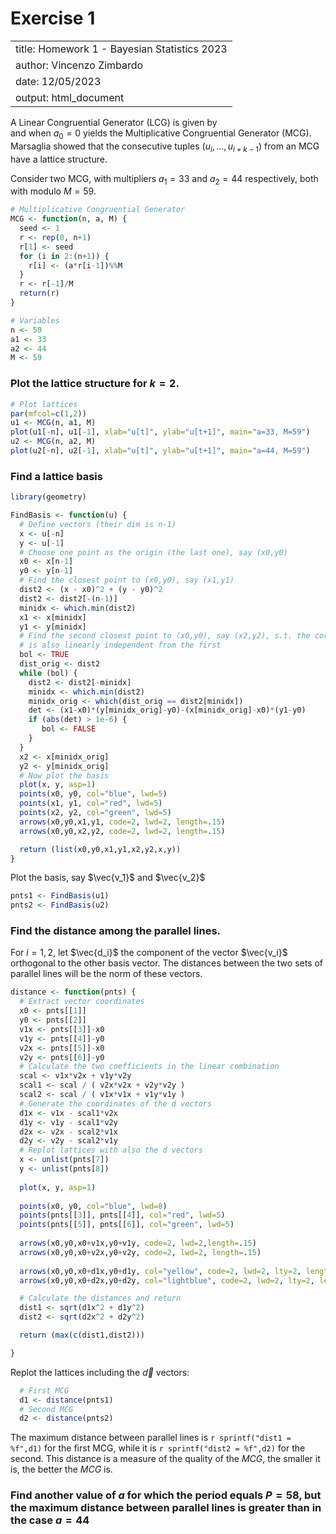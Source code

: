 #  Exercise 1

---
title: Homework 1 - Bayesian Statistics 2023
author: Vincenzo Zimbardo 
date: 12/05/2023
output: html_document
---

A Linear Congruential Generator (LCG) is given by
\begin{align*}  
x_i & = a_0 + a_1 x_{i-1} \mod M \\
u_i & = x_i / M
\end{align*}    
and when $a_0=0$ yields the Multiplicative Congruential Generator (MCG). Marsaglia showed that the consecutive tuples $(u_i, \ldots, u_{i+k-1})$ from an MCG have a lattice structure.


Consider two MCG, with multipliers $a_1=33$ and $a_2=44$ respectively, both with modulo $M=59$.

```r
# Multiplicative Congruential Generator 
MCG <- function(n, a, M) {
  seed <- 1
  r <- rep(0, n+1)
  r[1] <- seed 
  for (i in 2:(n+1)) {
    r[i] <- (a*r[i-1])%%M
  }
  r <- r[-1]/M
  return(r)
}
```

```r
# Variables
n <- 59
a1 <- 33
a2 <- 44
M <- 59
```

### Plot the lattice structure for $k=2$. 
```r
# Plot lattices
par(mfcol=c(1,2))
u1 <- MCG(n, a1, M)      
plot(u1[-n], u1[-1], xlab="u[t]", ylab="u[t+1]", main="a=33, M=59")
u2 <- MCG(n, a2, M)      
plot(u2[-n], u2[-1], xlab="u[t]", ylab="u[t+1]", main="a=44, M=59")
```

### Find a lattice basis

```r
library(geometry)

FindBasis <- function(u) {
  # Define vectors (their dim is n-1)
  x <- u[-n]
  y <- u[-1]
  # Choose one point as the origin (the last one), say (x0,y0)
  x0 <- x[n-1]
  y0 <- y[n-1]
  # Find the closest point to (x0,y0), say (x1,y1) 
  dist2 <- (x - x0)^2 + (y - y0)^2
  dist2 <- dist2[-(n-1)]
  minidx <- which.min(dist2)
  x1 <- x[minidx]
  y1 <- y[minidx]
  # Find the second closest point to (x0,y0), say (x2,y2), s.t. the corresponding vector
  # is also linearly independent from the first
  bol <- TRUE
  dist_orig <- dist2
  while (bol) {
    dist2 <- dist2[-minidx]
    minidx <- which.min(dist2)
    minidx_orig <- which(dist_orig == dist2[minidx])
    det <- (x1-x0)*(y[minidx_orig]-y0)-(x[minidx_orig]-x0)*(y1-y0)
    if (abs(det) > 1e-6) {
       bol <- FALSE
    }
  }
  x2 <- x[minidx_orig]
  y2 <- y[minidx_orig]
  # Now plot the basis
  plot(x, y, asp=1)
  points(x0, y0, col="blue", lwd=5)
  points(x1, y1, col="red", lwd=5)
  points(x2, y2, col="green", lwd=5)
  arrows(x0,y0,x1,y1, code=2, lwd=2, length=.15)
  arrows(x0,y0,x2,y2, code=2, lwd=2, length=.15)

  return (list(x0,y0,x1,y1,x2,y2,x,y))
}
```

Plot the basis, say $\vec{v_1}$ and $\vec{v_2}$
```r
pnts1 <- FindBasis(u1)
pnts2 <- FindBasis(u2)
```

### Find the distance among the parallel lines.

For $i=1,2$, let $\vec{d_i}$ the component of the vector $\vec{v_i}$ orthogonal to the other basis vector.
The distances between the two sets of parallel lines will be the norm of these vectors.  

\begin{align*}
  \vec{d}_1 &= \vec{v}_1 - \left(\frac{\vec{v}_1 \cdot \vec{v}_2}{\vec{v}_2 \cdot \vec{v}_2}\right) \vec{v}_2 &
  \vec{d}_2 &= \vec{v}_2 - \left(\frac{\vec{v}_1 \cdot \vec{v}_2}{\vec{v}_1 \cdot \vec{v}_1}\right) \vec{v}_1
\end{align*}

```r
distance <- function(pnts) {
  # Extract vector coordinates
  x0 <- pnts[[1]]
  y0 <- pnts[[2]]
  v1x <- pnts[[3]]-x0
  v1y <- pnts[[4]]-y0
  v2x <- pnts[[5]]-x0
  v2y <- pnts[[6]]-y0
  # Calculate the two coefficients in the linear combination
  scal <- v1x*v2x + v1y*v2y
  scal1 <- scal / ( v2x*v2x + v2y*v2y )
  scal2 <- scal / ( v1x*v1x + v1y*v1y )
  # Generate the coordinates of the d vectors
  d1x <- v1x - scal1*v2x
  d1y <- v1y - scal1*v2y
  d2x <- v2x - scal2*v1x
  d2y <- v2y - scal2*v1y
  # Replot lattices with also the d vectors
  x <- unlist(pnts[7])
  y <- unlist(pnts[8])
  
  plot(x, y, asp=1)
  
  points(x0, y0, col="blue", lwd=8)
  points(pnts[[3]], pnts[[4]], col="red", lwd=5)
  points(pnts[[5]], pnts[[6]], col="green", lwd=5)
  
  arrows(x0,y0,x0+v1x,y0+v1y, code=2, lwd=2,length=.15)
  arrows(x0,y0,x0+v2x,y0+v2y, code=2, lwd=2, length=.15)
  
  arrows(x0,y0,x0+d1x,y0+d1y, col="yellow", code=2, lwd=2, lty=2, length=.15)
  arrows(x0,y0,x0+d2x,y0+d2y, col="lightblue", code=2, lwd=2, lty=2, length=.15)

  # Calculate the distances and return
  dist1 <- sqrt(d1x^2 + d1y^2)
  dist2 <- sqrt(d2x^2 + d2y^2)

  return (max(c(dist1,dist2)))

}
```
Replot the lattices including the $\vec{d}$ vectors:
```r
  # First MCG
  d1 <- distance(pnts1)
  # Second MCG
  d2 <- distance(pnts2)
```

The maximum distance between parallel lines is `r sprintf("dist1 = %f",d1)` for the first MCG, while it is `r sprintf("dist2 = %f",d2)` for the second.
This distance is a measure of the quality of the $MCG$, the smaller it is, the better the $MCG$ is. 

### Find another value of $a$ for which the period equals $P=58$, but the maximum distance between parallel lines is greater than in the case $a=44$ 
